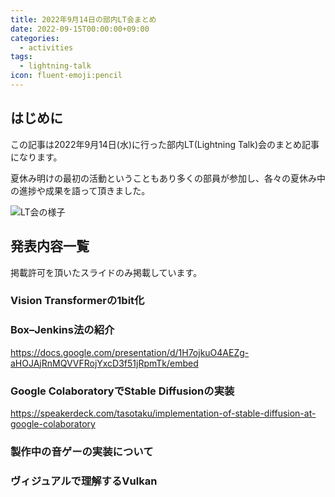 ```yaml
---
title: 2022年9月14日の部内LT会まとめ
date: 2022-09-15T00:00:00+09:00
categories:
  - activities
tags:
  - lightning-talk
icon: fluent-emoji:pencil
---
```


## はじめに

この記事は2022年9月14日(水)に行った部内LT(Lightning Talk)会のまとめ記事になります。

夏休み明けの最初の活動ということもあり多くの部員が参加し、各々の夏休み中の進捗や成果を語って頂きました。

![LT会の様子](https://user-images.githubusercontent.com/52315048/236241719-c4b4a479-e9e5-4cf9-975e-ac48dc899f63.jpg)

## 発表内容一覧

掲載許可を頂いたスライドのみ掲載しています。

### Vision Transformerの1bit化

### Box–Jenkins法の紹介

https://docs.google.com/presentation/d/1H7ojkuO4AEZg-aHOJAjRnMQVVFRojYxcD3f51jRpmTk/embed

### Google ColaboratoryでStable Diffusionの実装

https://speakerdeck.com/tasotaku/implementation-of-stable-diffusion-at-google-colaboratory

### 製作中の音ゲーの実装について

### ヴィジュアルで理解するVulkan
